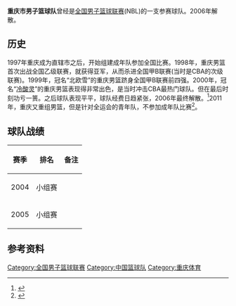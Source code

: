 {{Infobox CBA club
| 全称= 重庆市男子篮球队
| color1=
| color2=
| 会徽 = 
| 简称 = 
| 球队冠名 =
| 成立时间 = 1997年
| 解散时间 = 2006年
| 球队历史 = 
| 城市 = 重庆
| 球馆 = 
| 座位 = 
| 拥有者 = 重庆市体育局
| 董事长 = 
| 总经理 = 
| 主教练 = 
| 球队颜色 =
| 啦啦队 =
| 吉祥物 =
| 联赛 =[[全国男子篮球联赛|全国男子篮球联赛]]
| 夺冠 =
| 网站 =
| current =
}}
'''重庆市男子篮球队'''曾经是[[全国男子篮球联赛|全国男子篮球联赛]](NBL)的一支参赛球队。2006年解散。
==历史==
1997年重庆成为直辖市之后，开始组建成年队参加全国比赛。1998年，重庆男篮首次出战全国乙级联赛，就获得亚军，从而杀进全国甲B联赛(当时是CBA的次级联赛)。1999年，冠名“北欧雪”的重庆男篮跻身全国甲B联赛前四强。2000年，冠名“[[冷酸灵|冷酸灵]]”的重庆男篮表现得非常出色，是当时冲击CBA最热门球队。但在最后时刻功亏一篑。之后球队表现平平，球队经费日趋紧张，2006年最终解散。<ref>{{Cite web |url=http://sports.sina.com.cn/s/2006-02-16/0259783044s.shtml |title=从现在开始拯救重庆篮球 |access-date=2013-06-09 |archive-date=2019-08-27 |archive-url=https://web.archive.org/web/20190827104015/http://sports.sina.com.cn/s/2006-02-16/0259783044s.shtml |dead-url=no }}</ref>2011年，重庆又重组男篮，但是针对全运会的青年队，不参加成年队比赛<ref>{{Cite web |url=http://sports.sohu.com/20111215/n329145434.shtml |title=重庆重组男篮女队明年冲WCBA 体校结合走新模式 |access-date=2013-06-09 |archive-date=2019-08-29 |archive-url=https://web.archive.org/web/20190829022347/http://sports.sohu.com/20111215/n329145434.shtml |dead-url=no }}</ref>。

== 球队战绩 ==
{| class="wikitable" style="text-align:center"
|-
! 赛季 !!排名 !!备注
|-
| 2004 ||小组赛||
|-
| 2005 ||小组赛||
|}
==参考资料==
{{reflist}}

{{全国男子篮球联赛}}
[[Category:全国男子篮球联赛|Category:全国男子篮球联赛]]
[[Category:中国篮球队|Category:中国篮球队]]
[[Category:重庆体育|Category:重庆体育]]